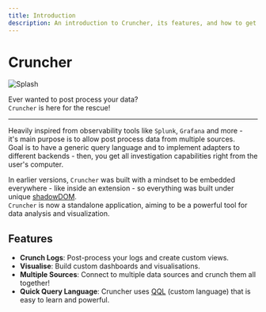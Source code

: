 ```yaml
---
title: Introduction
description: An introduction to Cruncher, its features, and how to get started.
---
```



# Cruncher

![Splash](../../../assets/splash.png)

Ever wanted to post process your data?  
`Cruncher` is here for the rescue!

---

Heavily inspired from observability tools like `Splunk`, `Grafana` and more -  
it's main purpose is to allow post process data from multiple sources.  
Goal is to have a generic query language and to implement adapters to different backends - 
then, you get all investigation capabilities right from the user's computer.

In earlier versions, `Cruncher` was built with a mindset to be embedded everywhere - like inside an extension - so everything was built under unique [shadowDOM](https://developer.mozilla.org/en-US/docs/Web/API/Web_components/Using_shadow_DOM).  
`Cruncher` is now a standalone application, aiming to be a powerful tool for data analysis and visualization.

## Features
- **Crunch Logs**: Post-process your logs and create custom views.
- **Visualise**: Build custom dashboards and visualisations.
- **Multiple Sources**: Connect to multiple data sources and crunch them all together!
- **Quick Query Language**: Cruncher uses [QQL](/qql-reference/01-qql) (custom language) that is easy to learn and powerful.